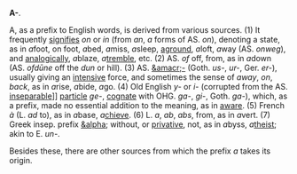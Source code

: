 '''A-'''.

A, as a prefix to English words, is derived from various sources. (1) It frequently [[signifies]] ''on'' or ''in'' (from ''an'', ''a'' forms of AS. ''on''), denoting a state, as in ''a''foot, on foot, ''a''bed, ''a''miss, ''a''sleep, [[aground]], ''a''loft, ''a''way (AS. ''onweg''), and [[analogically]], ''a''blaze, ''a''[[tremble]], etc. (2) AS. ''of'' off, from, as in ''a''down (AS. ''ofd&umacr;ne'' off the ''dun'' or hill). (3) AS. [[&amacr;-]] (Goth. ''us-'', ''ur-'', Ger. ''er-''), usually giving an [[intensive]] force, and sometimes the sense of ''away'', ''on'', ''back'', as in ''a''rise, ''a''bide, ''a''go. (4) Old English ''y-'' or ''i-'' (corrupted from the AS. [[insep]]arable]] [[particle]] ''ge- '', [[cognate]] with OHG. ''ga-'', ''gi-'', Goth. ''ga-''), which, as a prefix, made no essential addition to the meaning, as in [[aware]]. (5) French ''&agrave;'' (L. ''ad'' to), as in ''a''base, ''a''[[chieve]]. (6) L. ''a'', ''ab'', ''abs'', from, as in ''a''vert. (7) Greek insep. prefix [[&alpha]]; without, or [[privative]], not, as in ''a''byss, ''a''[[theist]]; akin to E. ''un-''.

Besides these, there are other sources from which the prefix ''a'' takes its origin.